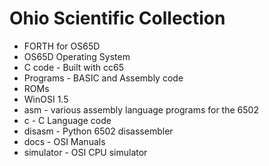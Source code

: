 = Ohio Scientific Collection =

* FORTH for OS65D
* OS65D Operating System
* C code - Built with cc65
* Programs - BASIC and Assembly code
* ROMs
* WinOSI 1.5
* asm - various assembly language programs for the 6502
* c - C Language code
* disasm - Python 6502 disassembler
* docs - OSI Manuals
* simulator - OSI CPU simulator
